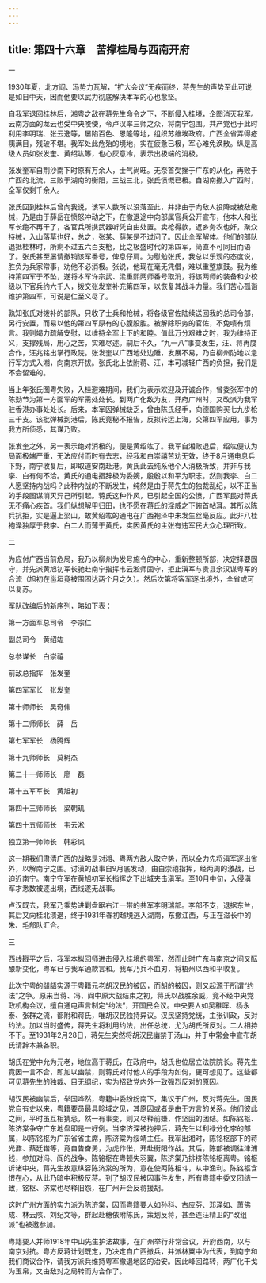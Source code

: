 ```yaml
---
---
---
```

title: 第四十六章　苦撑桂局与西南开府
---





一


1930年夏，北方阎、冯势力瓦解，“扩大会议”无疾而终，蒋先生的声势至此可说是如日中天，因而他要以武力彻底解决本军的心也愈坚。

自我军退回桂林后，湘粤之敌在蒋先生命令之下，不断侵入桂境，企图消灭我军。云南方面的龙云也受中央唆使，令卢汉率三师之众，将南宁包围。共产党也于此时利用李明瑞、张云逸等，屡陷百色、恩隆等地，组织苏维埃政府。广西全省弄得疮痍满目，残破不堪。我军处此危殆的境地，实在疲惫已极，军心难免涣散。纵是高级人员如张发奎、黄绍竑等，也心灰意冷，表示出极端的消极。

张发奎军自荆沙南下时原有万余人，士气尚旺。无奈首受挫于广东的从化，再败于广西的北流，三败于湖南的衡阳，三战三北，张氏愤慨已极。自湖南撤入广西时，全军仅剩千余人。

张氏回到桂林后曾向我说，该军人数所以没落至此，并非由于向敌人投降或被敌缴械，乃是由于薛岳在愤怒冲动之下，在撤退途中向部属官兵公开宣布，他本人和张军长绝不再干了，各官兵所携武器听凭自由处置。卖枪得款，返乡务农也好，聚众持械，入山落草也好，总之，张某、薛某是不过问了。因此全军解体。他们的部队退抵桂林时，所剩不过五六百支枪，比之极盛时代的第四军，简直不可同日而语了。张氏甚至屡请撤销该军番号，俾息仔肩。为慰勉张氏，我总以乐观的态度说，胜负为兵家常事，劝他不必消极。张说，他现在毫无凭借，难以重整旗鼓。我为维持第四军于不坠，遂将本军许宗武、梁重熙两师番号取消，将该两师的装备和少校级以下官兵约六千人，拨交张发奎补充第四军，以恢复其战斗力量。我们苦心孤诣维护第四军，可说是仁至义尽了。

孰知张氏对拨补的部队，只收了士兵和枪械，将各级官佐陆续送回我的总司令部，另行安置，而易以他的第四军原有的心腹股肱。被解除职务的官佐，不免啧有烦言。我则竭力疏解安慰，以维持全军上下的和睦。值此万分艰难之时，我为维持正义，支撑残局，用心之苦，实难尽述。嗣后不久，“九一八”事变发生，汪、蒋再度合作，汪兆铭出掌行政院。张发奎以广西地处边陲，发展不易，乃自柳州防地以急行军方式入湘，向南京开拔。张氏北上依附蒋、汪，本可减轻广西的负担，我们是不会留难的。

当上年张氏图粤失败，入桂避难期间，我们为表示欢迎及开诚合作，曾委张军中的陈劲节为第一方面军的军需处处长。到两广化敌为友，开府广州时，又改派为我军驻香港办事处处长。后来，本军因弹械缺乏，曾由陈氏经手，向德国购买七九步枪三千支。该批弹械到港后，陈氏竟秘不报告，反拟转运上海，交第四军应用，事为我方所侦悉，其谋乃败。

张发奎之外，另一表示绝对消极的，便是黄绍竑了。我军自湘败退后，绍竑便认为局面极端严重，无法应付而时有去志，经我和白崇禧苦劝无效，终于8月通电息兵下野，南宁收复后，即取道安南赴港。黄氏此去纯系他个人消极所致，并非与我李、白有何不洽。黄氏的通电措辞极为委婉，殷殷以和平为职志。然则我李、白二人愿坚持内战吗？此种内战的不断发生，纯然是由于蒋先生的独裁乱纪，以不正当的手段图谋消灭异己所引起。蒋氏这种作风，已引起全国的公愤，广西军民对蒋氏无不痛心疾首。我们纵想解甲归田，也不愿在蒋氏的淫威之下俯首帖耳。其所以陈兵抗拒，实是逼上梁山，故黄绍竑的通电在广西袍泽中未发生丝毫反应。此非八桂袍泽独厚于我李、白二人而薄于黄氏，实因黄氏的主张有违军民大众心理所致。





二


为应付广西当前危局，我乃以柳州为发号施令的中心，重新整顿所部，决定择要固守，并先派黄旭初军长驰赴南宁指挥韦云淞师固守，拒止滇军与贵县余汉谋粤军的合流（旭初在邕垣竟被围困达两个月之久）。然后次第将客军逐出境外，全省或可以复苏。

军队改编后的新序列，略如下表：





第一方面军总司令　李宗仁

副总司令　黄绍竑

总参谋长　白崇禧

前敌总指挥　张发奎

第四军军长　张发奎

第十师师长　吴奇伟

第十二师师长　薛　岳

第七军军长　杨腾辉

第十九师师长　莫树杰

第二十一师师长　廖　磊

第十五军军长　黄旭初

第四十三师师长　梁朝玑

第四十五师师长　韦云淞

独立第一师师长　韩彩凤





这一期我们肃清广西的战略是对湘、粤两方敌人取守势，而以全力先将滇军逐出省外，以解南宁之围。讨滇的战事自9月底发动，由白崇禧指挥，经两周的激战，已迫近南宁。南宁守军在黄旭初军长指挥之下出城夹击滇军。至10月中旬，入侵滇军才悉数被逐出境，西线遂无战事。

卢汉既去，我军乃乘势进剿盘踞右江一带的共军李明瑞部。李部不支，退据东兰，其后又向桂北溃退，终于1931年春初越境逃入湖南，东撤江西，与正在滋长中的朱、毛部队汇合。





三


西线戡平之后，我军本拟回师进击侵入桂境的粤军，然而此时广东与南京之间又酝酿新变化，粤军已与我军通款言和。我军乃兵不血刃，将梧州以西和平收复。

此次宁粤的龃龉实源于粤籍元老胡汉民的被囚，而胡的被囚，则又起源于所谓“约法”之争。原来当蒋、冯、阎中原大战结束之初，蒋氏以战胜余威，竟不经中央党政机构会议，擅自通电声言制定“约法”，开国民会议。中央要人如吴稚晖、杨永泰、张群之流，都附和蒋氏，唯胡汉民独持异议。汉民坚持党统，主张训政，反对约法。加以当时盛传，蒋先生将利用约法，出任总统，尤为胡氏所反对。二人相持不下。至1931年2月28日，蒋先生突然将胡汉民幽禁于汤山，并于中常会中宣布胡氏请辞本兼各职。

胡氏在党中允为元老，地位高于蒋氏，在政府中，胡氏也位居立法院院长。蒋先生竟因一言不合，即加以幽禁，则蒋氏对付他人的手段为如何，更可想见了。这些都可见蒋先生的独裁、目无纲纪，实为招致党内外一致强烈反对的原因。

胡汉民被幽禁后，举国哗然，粤籍中委纷纷南下，集议于广州，反对蒋先生。国民党自有史以来，粤籍要员最具畛域之见，其原因或者是由于方言的关系。他们彼此之间，平时虽互相猜忌，然一有事变，则又尽释前嫌，作坚固的团结。如陈铭枢、陈济棠争夺广东地盘即是一好例。当李济深被拘押后，蒋先生以利禄分化李的部属，以陈铭枢为广东省省主席，陈济棠为绥靖主任。我军出湘时，陈铭枢部下的蒋光鼐、蔡廷锴等，竟自告奋勇，为虎作伥，开赴衡阳作战。其后，陈部被调往津浦线，参加对冯、阎的战争。陈铭枢在粤顿失羽翼，陈济棠乃排挤陈铭枢离粤。铭枢诉诸中央，蒋先生故意纵容陈济棠的所为，意在使两陈相斗，从中渔利。陈铭枢含恨在心，从此乃暗中积极反蒋。到了胡汉民被囚事件发生，所有粤籍中委又团结一致，铭枢、济棠也尽释旧怨，在广州开会反蒋援胡。

这时广州方面的实力派为陈济棠，因而粤籍要人如孙科、古应芬、邓泽如、萧佛成、林云陔、刘纪文等，群起赴穗依附陈氏，策划反蒋，甚至连汪精卫的“改组派”也被邀参加。

粤籍要人并师1918年中山先生护法故事，在广州举行非常会议，开府西南，以与南京对抗。粤方反蒋计划既定，乃决定自广西撤兵，并派林翼中为代表，到南宁和我们商议合作，请我方派兵维持粤军撤退地区的治安。因此峰回路转，两广化干戈为玉帛，又由敌对之局转而为合作了。